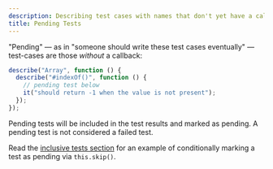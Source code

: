 ```yaml
---
description: Describing test cases with names that don't yet have a callback.
title: Pending Tests
---
```


"Pending" — as in "someone should write these test cases eventually" — test-cases are those _without_ a callback:

```js
describe("Array", function () {
  describe("#indexOf()", function () {
    // pending test below
    it("should return -1 when the value is not present");
  });
});
```

Pending tests will be included in the test results and marked as pending.
A pending test is not considered a failed test.

Read the [inclusive tests section](/next/declaring/inclusive-tests) for an example of conditionally marking a test as pending via `this.skip()`.
